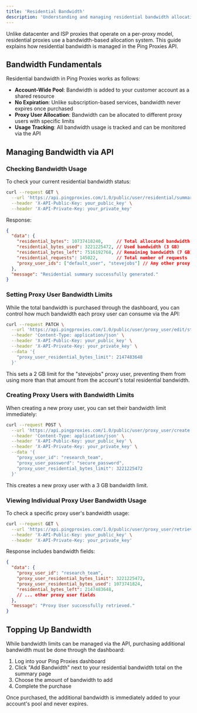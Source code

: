 ```yaml
---
title: 'Residential Bandwidth'
description: 'Understanding and managing residential bandwidth allocation in the Ping Proxies API'
---
```


Unlike datacenter and ISP proxies that operate on a per-proxy model, residential proxies use a bandwidth-based allocation system. This guide explains how residential bandwidth is managed in the Ping Proxies API.

## Bandwidth Fundamentals

Residential bandwidth in Ping Proxies works as follows:

- **Account-Wide Pool**: Bandwidth is added to your customer account as a shared resource
- **No Expiration**: Unlike subscription-based services, bandwidth never expires once purchased
- **Proxy User Allocation**: Bandwidth can be allocated to different proxy users with specific limits
- **Usage Tracking**: All bandwidth usage is tracked and can be monitored via the API

## Managing Bandwidth via API

### Checking Bandwidth Usage

To check your current residential bandwidth status:

```bash
curl --request GET \
  --url 'https://api.pingproxies.com/1.0/public/user/residential/summary' \
  --header 'X-API-Public-Key: your_public_key' \
  --header 'X-API-Private-Key: your_private_key'
```

Response:

```json
{
  "data": {
    "residential_bytes": 10737418240,     // Total allocated bandwidth (10 GB)
    "residential_bytes_used": 3221225472, // Used bandwidth (3 GB)
    "residential_bytes_left": 7516192768, // Remaining bandwidth (7 GB)
    "residential_requests": 145022,       // Total number of requests
    "proxy_user_ids": ["default_user", "stevejobs"] // Any other proxy users which have access to the bandwidth
  },
  "message": "Residential summary successfully generated."
}
```

### Setting Proxy User Bandwidth Limits

While the total bandwidth is purchased through the dashboard, you can control how much bandwidth each proxy user can consume via the API:

```bash
curl --request PATCH \
  --url 'https://api.pingproxies.com/1.0/public/user/proxy_user/edit/stevejobs' \
  --header 'Content-Type: application/json' \
  --header 'X-API-Public-Key: your_public_key' \
  --header 'X-API-Private-Key: your_private_key' \
  --data '{
    "proxy_user_residential_bytes_limit": 2147483648
  }'
```

This sets a 2 GB limit for the "stevejobs" proxy user, preventing them from using more than that amount from the account's total residential bandwidth.

### Creating Proxy Users with Bandwidth Limits

When creating a new proxy user, you can set their bandwidth limit immediately:

```bash
curl --request POST \
  --url 'https://api.pingproxies.com/1.0/public/user/proxy_user/create' \
  --header 'Content-Type: application/json' \
  --header 'X-API-Public-Key: your_public_key' \
  --header 'X-API-Private-Key: your_private_key' \
  --data '{
    "proxy_user_id": "research_team",
    "proxy_user_password": "secure_password",
    "proxy_user_residential_bytes_limit": 3221225472
  }'
```

This creates a new proxy user with a 3 GB bandwidth limit.

### Viewing Individual Proxy User Bandwidth Usage

To check a specific proxy user's bandwidth usage:

```bash
curl --request GET \
  --url 'https://api.pingproxies.com/1.0/public/user/proxy_user/retrieve/research_team' \
  --header 'X-API-Public-Key: your_public_key' \
  --header 'X-API-Private-Key: your_private_key'
```

Response includes bandwidth fields:

```json
{
  "data": {
    "proxy_user_id": "research_team",
    "proxy_user_residential_bytes_limit": 3221225472,
    "proxy_user_residential_bytes_used": 1073741824,
    "residential_bytes_left": 2147483648,
    // ... other proxy user fields
  },
  "message": "Proxy User successfully retrieved."
}
```

## Topping Up Bandwidth

While bandwidth limits can be managed via the API, purchasing additional bandwidth must be done through the dashboard:

1. Log into your Ping Proxies dashboard
2. Click "Add Bandwidth" next to your residential bandwidth total on the summary page
4. Choose the amount of bandwidth to add
5. Complete the purchase

Once purchased, the additional bandwidth is immediately added to your account's pool and never expires.